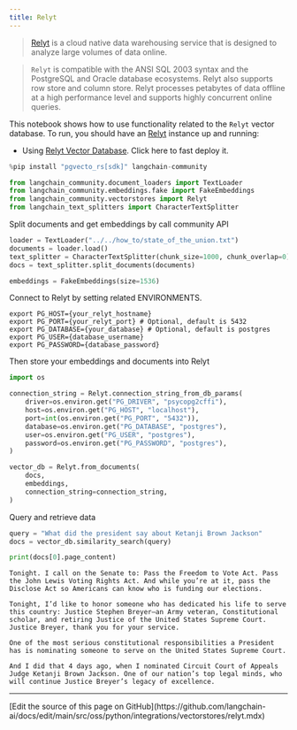 ```yaml
---
title: Relyt
---
```


>[Relyt](https://docs.relyt.cn/docs/vector-engine/use/) is a cloud native data warehousing service that is designed to analyze large volumes of data online.

>`Relyt` is compatible with the ANSI SQL 2003 syntax and the PostgreSQL and Oracle database ecosystems. Relyt also supports row store and column store. Relyt processes petabytes of data offline at a high performance level and supports highly concurrent online queries.

This notebook shows how to use functionality related to the `Relyt` vector database.
To run, you should have an [Relyt](https://docs.relyt.cn/) instance up and running:

- Using [Relyt Vector Database](https://docs.relyt.cn/docs/vector-engine/use/). Click here to fast deploy it.

```python
%pip install "pgvecto_rs[sdk]" langchain-community
```

```python
from langchain_community.document_loaders import TextLoader
from langchain_community.embeddings.fake import FakeEmbeddings
from langchain_community.vectorstores import Relyt
from langchain_text_splitters import CharacterTextSplitter
```

Split documents and get embeddings by call community API

```python
loader = TextLoader("../../how_to/state_of_the_union.txt")
documents = loader.load()
text_splitter = CharacterTextSplitter(chunk_size=1000, chunk_overlap=0)
docs = text_splitter.split_documents(documents)

embeddings = FakeEmbeddings(size=1536)
```

Connect to Relyt by setting related ENVIRONMENTS.

```
export PG_HOST={your_relyt_hostname}
export PG_PORT={your_relyt_port} # Optional, default is 5432
export PG_DATABASE={your_database} # Optional, default is postgres
export PG_USER={database_username}
export PG_PASSWORD={database_password}
```

Then store your embeddings and documents into Relyt

```python
import os

connection_string = Relyt.connection_string_from_db_params(
    driver=os.environ.get("PG_DRIVER", "psycopg2cffi"),
    host=os.environ.get("PG_HOST", "localhost"),
    port=int(os.environ.get("PG_PORT", "5432")),
    database=os.environ.get("PG_DATABASE", "postgres"),
    user=os.environ.get("PG_USER", "postgres"),
    password=os.environ.get("PG_PASSWORD", "postgres"),
)

vector_db = Relyt.from_documents(
    docs,
    embeddings,
    connection_string=connection_string,
)
```

Query and retrieve data

```python
query = "What did the president say about Ketanji Brown Jackson"
docs = vector_db.similarity_search(query)
```

```python
print(docs[0].page_content)
```

```output
Tonight. I call on the Senate to: Pass the Freedom to Vote Act. Pass the John Lewis Voting Rights Act. And while you’re at it, pass the Disclose Act so Americans can know who is funding our elections.

Tonight, I’d like to honor someone who has dedicated his life to serve this country: Justice Stephen Breyer—an Army veteran, Constitutional scholar, and retiring Justice of the United States Supreme Court. Justice Breyer, thank you for your service.

One of the most serious constitutional responsibilities a President has is nominating someone to serve on the United States Supreme Court.

And I did that 4 days ago, when I nominated Circuit Court of Appeals Judge Ketanji Brown Jackson. One of our nation’s top legal minds, who will continue Justice Breyer’s legacy of excellence.
```

---

<Callout icon="pen-to-square" iconType="regular">
  [Edit the source of this page on GitHub](https://github.com/langchain-ai/docs/edit/main/src/oss/python/integrations/vectorstores/relyt.mdx)
</Callout>
